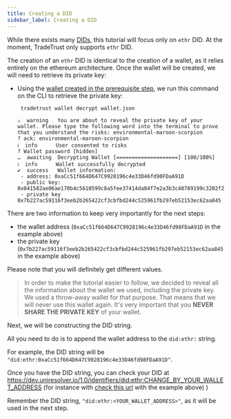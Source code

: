 ```yaml
---
title: Creating a DID
sidebar_label: Creating a DID
---
```



<Flow />

While there exists many [DIDs](/docs/topics/appendix/glossary#did), this tutorial will focus only on `ethr` DID. At the moment, TradeTrust only supports `ethr` DID.

The creation of an `ethr` DID is identical to the creation of a wallet, as it relies entirely on the ethereum architecture. Once the wallet will be created, we will need to retrieve its private key:

- Using the [wallet created in the prerequisite step](/docs/how-tos/open-attestation/prerequisites#wallet-creation), we run this command on the CLI to retrieve the private key:

  ```bash
   tradetrust wallet decrypt wallet.json
  ```

  ```text
  ⚠  warning   You are about to reveal the private key of your wallet. Please type the following word into the terminal to prove that you understand the risks: environmental-maroon-scorpion
  ? ack: environmental-maroon-scorpion
  ℹ  info      User consented to risks
  ? Wallet password [hidden]
  …  awaiting  Decrypting Wallet [====================] [100/100%]
  ℹ  info      Wallet successfully decrypted
  ✔  success   Wallet information:
   - address: 0xaCc51f664D647C9928196c4e33D46fd98FDaA91D
   - public key: 0x041582ae06ae170b4c5610599c8a5fee37414da84f7e2a3b3c48789199c3202f2c7673f3e32dfead4543247ccb792aa4f54dbd3e701172723434e88f770dd64823
   - private key 0x7b227ac59116f3eeb2b265422cf3cbfbd244c525961fb297eb52153ec62aa845
  ```

There are two information to keep very importantly for the next steps:

- the wallet address (`0xaCc51f664D647C9928196c4e33D46fd98FDaA91D` in the example above)
- the private key (`0x7b227ac59116f3eeb2b265422cf3cbfbd244c525961fb297eb52153ec62aa845` in the example above)

Please note that you will definitely get different values.

> In order to make the tutorial easier to follow, we decided to reveal all the information about the wallet we used, including the private key. We used a throw-away wallet for that purpose. That means that we will never use this wallet again. It's very important that you **NEVER SHARE THE PRIVATE KEY** of your wallet.

Next, we will be constructing the DID string.

All you need to do is to append the wallet address to the `did:ethr:` string.

For example, the DID string will be `"did:ethr:0xaCc51f664D647C9928196c4e33D46fd98FDaA91D"`.

Once you have the DID string, you can check your DID at
https://dev.uniresolver.io/1.0/identifiers/did:ethr:CHANGE_BY_YOUR_WALLET_ADDRESS (for instance with [check this url](https://dev.uniresolver.io/1.0/identifiers/did:ethr:0xaCc51f664D647C9928196c4e33D46fd98FDaA91D) with the example above)
)

Remember the DID string, `"did:ethr:<YOUR_WALLET_ADDRESS>"`, as it will be used in the next step.
